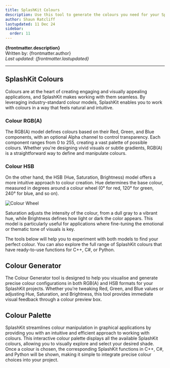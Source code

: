 ```yaml
---
title: SplashKit Colours
description: Use this tool to generate the colours you need for your SplashKit projects!
author: Shaun Ratcliff
lastupdated: 11 Dec 24
sidebar:
  order: 11
---
```


**{frontmatter.description}**  
Written by: {frontmatter.author}  
_Last updated: {frontmatter.lastupdated}_

---


## SplashKit Colours

Colours are at the heart of creating engaging and visually appealing applications, and SplashKit makes working with them seamless. By leveraging industry-standard colour models, SplashKit enables you to work with colours in a way that feels natural and intuitive.

### Colour RGB(A)

The RGB(A) model defines colours based on their Red, Green, and Blue components, with an optional Alpha channel to control transparency. Each component ranges from 0 to 255, creating a vast palette of possible colours. Whether you're designing vivid visuals or subtle gradients, RGB(A) is a straightforward way to define and manipulate colours.

### Colour HSB

On the other hand, the HSB (Hue, Saturation, Brightness) model offers a more intuitive approach to colour creation. Hue determines the base colour, measured in degrees around a colour wheel (0° for red, 120° for green, 240° for blue, and so on).

![Colour Wheel](./images/colour_wheel.png)

Saturation adjusts the intensity of the colour, from a dull gray to a vibrant hue, while Brightness defines how light or dark the color appears. This model is particularly useful for applications where fine-tuning the emotional or thematic tone of visuals is key.

The tools below will help you to experiment with both models to find your perfect colour. You can also explore the full range of SplashKit colours that have ready-to-use functions for C++, C#, or Python.

## Colour Generator

The Colour Generator tool is designed to help you visualise and generate precise colour configurations in both RGB(A) and HSB formats for your SplashKit projects. Whether you’re tweaking Red, Green, and Blue values or adjusting Hue, Saturation, and Brightness, this tool provides immediate visual feedback through a colour preview box.

<ColorGenerator />

## Colour Palette

SplashKit streamlines colour manipulation in graphical applications by providing you with an intuitive and efficient approach to working with colours. This interactive colour palette displays all the available SplashKit colours, allowing you to visually explore and select your desired shade. Once a colour is chosen, the corresponding SplashKit functions in C++, C#, and Python will be shown, making it simple to integrate precise colour choices into your project.

<ColorPalette />
